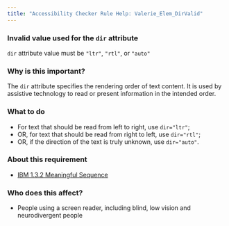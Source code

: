 ```yaml
---
title: "Accessibility Checker Rule Help: Valerie_Elem_DirValid"
---
```


<div className="toolHelp">
<Row>
<Column colLg={16} colMd={8} colSm={4} className="toolHead">

### Invalid value used for the `dir` attribute

<div id="locLevel"></div>

`dir` attribute value must be `"ltr"`, `"rtl"`, or `"auto"`

</Column>
</Row>
<Row>
<Column colLg={11} colMd={5} colSm={4} className="toolMain">

### Why is this important?

The `dir` attribute specifies the rendering order of text content. It is used by assistive technology to read or present information in the intended order.

<div id="locSnippet"></div>

### What to do

 * For text that should be read from left to right, use `dir="ltr"`;
 * OR, for text that should be read from right to left, use `dir="rtl"`;
 * OR, if the direction of the text is truly unknown, use `dir="auto"`.

</Column>
<Column colLg={5} colMd={3} colSm={4} className="toolLeft">

### About this requirement

* [IBM 1.3.2 Meaningful Sequence](https://www.ibm.com/able/requirements/requirements/#1_3_2)

### Who does this affect?

 * People using a screen reader, including blind, low vision and neurodivergent people

</Column>
</Row>
</div>

